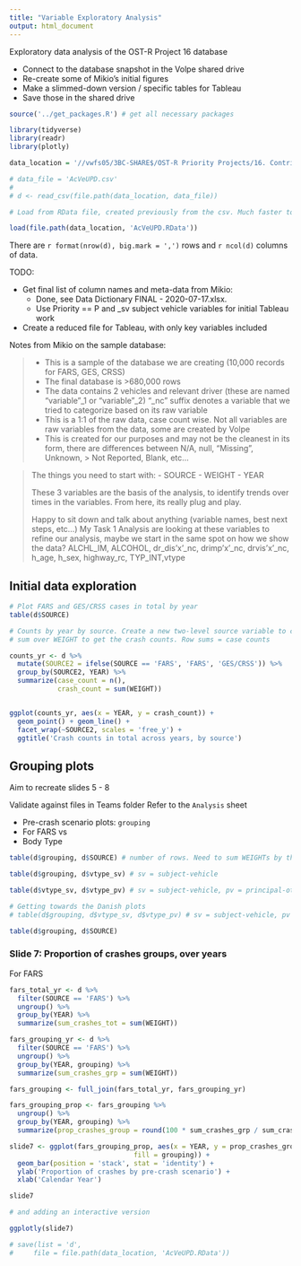 ```yaml
---
title: "Variable Exploratory Analysis"
output: html_document
---
```


Exploratory data analysis of the OST-R Project 16 database

- Connect to the database snapshot in the Volpe shared drive
- Re-create some of Mikio's initial figures
- Make a slimmed-down version / specific tables for Tableau
- Save those in the shared drive

```r
source('../get_packages.R') # get all necessary packages

library(tidyverse)
library(readr)
library(plotly)

data_location = '//vwfs05/3BC-SHARE$/OST-R Priority Projects/16. Contributing Factors to Trends in Roadway Fatalities/Data/CrashData'

# data_file = 'AcVeUPD.csv'
# 
# d <- read_csv(file.path(data_location, data_file))

# Load from RData file, created previously from the csv. Much faster to load

load(file.path(data_location, 'AcVeUPD.RData'))

```

There are `r format(nrow(d), big.mark = ',')` rows and `r ncol(d)` columns of data.

TODO: 

- Get final list of column names and meta-data from Mikio:
  + Done, see Data Dictionary FINAL - 2020-07-17.xlsx.
  + Use Priority == P and _sv subject vehicle variables for initial Tableau work
  
- Create a reduced file for Tableau, with only key variables included


Notes from Mikio on the sample database:

>
> - This is a sample of the database we are creating (10,000 records for FARS, GES, CRSS)
> - The final database is >680,000 rows
> - The data contains 2 vehicles and relevant driver (these are named "variable"_1 or "variable"_2)
> "_nc" suffix denotes a variable that we tried to categorize based on its raw variable
> - This is a 1:1 of the raw data, case count wise. Not all variables are raw variables from the data, some are created by Volpe
> - This is created for our purposes and may not be the cleanest in its form, there are differences between N/A, null, "Missing", Unknown, > Not Reported, Blank, etc…


> The things you need to start with:
> - SOURCE
> - WEIGHT
> - YEAR
>
> 
> These 3 variables are the basis of the analysis, to identify trends over times in the variables. From here, its really plug and play. 
> 
> Happy to sit down and talk about anything (variable names, best next steps, etc…)
> My Task 1 Analysis are looking at these variables to refine our analysis, maybe we start in the same spot on how we show the data?
> ALCHL_IM, ALCOHOL, dr_dis'x'_nc, drimp'x'_nc, drvis'x'_nc, h_age, h_sex, highway_rc, TYP_INT,vtype
>

## Initial data exploration

```r
# Plot FARS and GES/CRSS cases in total by year
table(d$SOURCE)

# Counts by year by source. Create a new two-level source variable to combine GES (2011 to 2015) with CRSS (since 2016)
# sum over WEIGHT to get the crash counts. Row sums = case counts

counts_yr <- d %>%
  mutate(SOURCE2 = ifelse(SOURCE == 'FARS', 'FARS', 'GES/CRSS')) %>%
  group_by(SOURCE2, YEAR) %>%
  summarize(case_count = n(),
            crash_count = sum(WEIGHT))


ggplot(counts_yr, aes(x = YEAR, y = crash_count)) +
  geom_point() + geom_line() +
  facet_wrap(~SOURCE2, scales = 'free_y') +
  ggtitle('Crash counts in total across years, by source')

```

## Grouping plots 

Aim to recreate slides 5 - 8

Validate against files in Teams folder
Refer to the `Analysis` sheet

- Pre-crash scenario plots: `grouping` 
- For FARS vs 
- Body Type



```r

table(d$grouping, d$SOURCE) # number of rows. Need to sum WEIGHTs by these categories to get crash counts for GES/CRSS

table(d$grouping, d$vtype_sv) # sv = subject-vehicle 

table(d$vtype_sv, d$vtype_pv) # sv = subject-vehicle, pv = principal-other vehicle (the vehicle being struck) 

# Getting towards the Danish plots
# table(d$grouping, d$vtype_sv, d$vtype_pv) # sv = subject-vehicle, pv = principal-other vehicle (the vehicle being struck) 

table(d$grouping, d$SOURCE)
```

### Slide 7: Proportion of crashes groups, over years

For FARS

```r

fars_total_yr <- d %>%
  filter(SOURCE == 'FARS') %>%
  ungroup() %>%
  group_by(YEAR) %>%
  summarize(sum_crashes_tot = sum(WEIGHT))

fars_grouping_yr <- d %>%
  filter(SOURCE == 'FARS') %>%
  ungroup() %>%
  group_by(YEAR, grouping) %>%
  summarize(sum_crashes_grp = sum(WEIGHT))

fars_grouping <- full_join(fars_total_yr, fars_grouping_yr)

fars_grouping_prop <- fars_grouping %>%
  ungroup() %>%
  group_by(YEAR, grouping) %>%
  summarize(prop_crashes_group = round(100 * sum_crashes_grp / sum_crashes_tot, 2))

slide7 <- ggplot(fars_grouping_prop, aes(x = YEAR, y = prop_crashes_group,
                               fill = grouping)) + 
  geom_bar(position = 'stack', stat = 'identity') +
  ylab('Proportion of crashes by pre-crash scenario') +
  xlab('Calendar Year')

slide7

# and adding an interactive version

ggplotly(slide7)


```


```r
# save(list = 'd',
#     file = file.path(data_location, 'AcVeUPD.RData'))
```